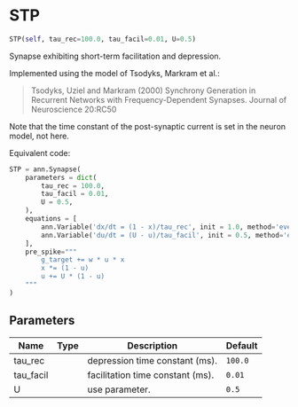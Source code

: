 # STP { #ANNarchy.models.Synapses.STP }

```python
STP(self, tau_rec=100.0, tau_facil=0.01, U=0.5)
```

Synapse exhibiting short-term facilitation and depression.

Implemented using the model of Tsodyks, Markram et al.:

> Tsodyks, Uziel and Markram (2000) Synchrony Generation in Recurrent Networks with Frequency-Dependent Synapses. Journal of Neuroscience 20:RC50

Note that the time constant of the post-synaptic current is set in the neuron model, not here.

Equivalent code:

```python
STP = ann.Synapse(
    parameters = dict(
        tau_rec = 100.0,
        tau_facil = 0.01,
        U = 0.5,
    ),
    equations = [
        ann.Variable('dx/dt = (1 - x)/tau_rec', init = 1.0, method='event-driven'),
        ann.Variable('du/dt = (U - u)/tau_facil', init = 0.5, method='event-driven'),
    ],
    pre_spike="""
        g_target += w * u * x
        x *= (1 - u)
        u += U * (1 - u)
    """
)
```

## Parameters {.doc-section .doc-section-parameters}

| Name      | Type   | Description                      | Default   |
|-----------|--------|----------------------------------|-----------|
| tau_rec   |        | depression time constant (ms).   | `100.0`   |
| tau_facil |        | facilitation time constant (ms). | `0.01`    |
| U         |        | use parameter.                   | `0.5`     |